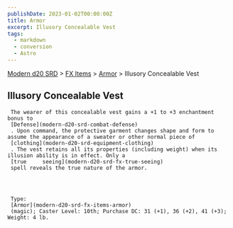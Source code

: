 ```yaml
---
publishDate: 2023-01-02T00:00:00Z
title: Armor
excerpt: Illusory Concealable Vest
tags:
  - markdown
  - conversion
  - Astro
---
```


[Modern d20 SRD](/#modernD20) > [FX Items](modern-d20-srd-fx-items-index) > [Armor](modern-d20-srd-fx-items-armor) > Illusory Concealable Vest

## Illusory Concealable Vest




     The wearer of this concealable vest gains a +1 to +3 enchantment bonus to
     [Defense](modern-d20-srd-combat-defense)
     . Upon command, the protective garment changes shape and form to assume the appearance of a sweater or other normal piece of
     [clothing](modern-d20-srd-equipment-clothing)
     . The vest retains all its properties (including weight) when its illusion ability is in effect. Only a
     [true     seeing](modern-d20-srd-fx-true-seeing)
     spell reveals the true nature of the armor.




     Type:
     [Armor](modern-d20-srd-fx-items-armor)
     (magic); Caster Level: 10th; Purchase DC: 31 (+1), 36 (+2), 41 (+3); Weight: 4 lb.
